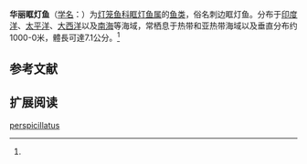{{Speciesbox
| name = 华丽眶灯鱼
| status = NE
| status_system = IUCN3.1
| image = 
| genus = Diaphus
| species = perspicillatus
| authority = Ogilby, 1898<ref name='id5564'>{{cite web| url =http://www.bioinfo.cn/db05/BjdwSpecies.php?action=view&id=5564| title =华丽眶灯鱼| work =中国动物物种编目数据库| publisher =中国科学院微生物研究所| author =中国科学院动物研究所| accessdate =2009-04-11| deadurl =yes| archiveurl =https://web.archive.org/web/20160305072853/http://www.bioinfo.cn/db05/BjdwSpecies.php?action=view&id=5564| archivedate =2016-03-05}}</ref>
| synonyms = *''Aethoprora perspicillata''<br /><small>Ogilby, 1898</small>
*''Collettia perspicillata''<br /><small>Ogilby, 1898</small>
*''Diaphus elucens''<br /><small>Brauer, 1904</small>
*''Diaphus perspicullata''<br /><small>Ogilby, 1898</small>
*''Myctophum elucens''<br /><small>Brauer, 1904</small>
}}

'''华丽眶灯鱼'''（[[学名|学名]]：{{lang|la|''Diaphus perspicillatus''}}）为[[灯笼鱼科|灯笼鱼科]][[眶灯鱼属|眶灯鱼属]]的[[鱼类|鱼类]]，俗名刺边眶灯鱼。分布于[[印度洋|印度洋]]、[[太平洋|太平洋]]、[[大西洋|大西洋]]以及[[南海|南海]]等海域，常栖息于热带和亚热带海域以及垂直分布约1000-0米，體長可達7.1公分。<ref name='id5564'/>

== 参考文献 ==
{{reflist}}

== 扩展阅读 ==
{{refbegin}}
{{wikispecies-inline|Diaphus perspicillatus|华丽眶灯鱼}}
{{refend}}
{{Taxonbar|from=Q1997026}}

[[Category:眶灯鱼属|perspicillatus]]


{{灯笼鱼目小作品}}